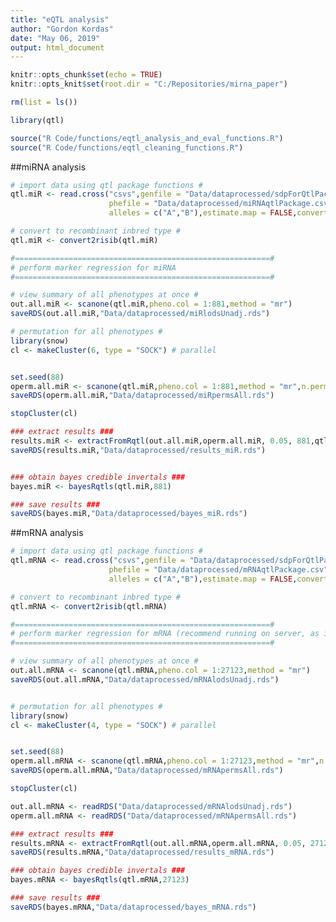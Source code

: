 ---
title: "eQTL analysis"
author: "Gordon Kordas"
date: "May 06, 2019"
output: html_document
---

```{r setup, include=FALSE}
knitr::opts_chunk$set(echo = TRUE)
knitr::opts_knit$set(root.dir = "C:/Repositories/mirna_paper")

rm(list = ls())
```

```{r, source}
library(qtl)

source("R Code/functions/eqtl_analysis_and_eval_functions.R")
source("R Code/functions/eqtl_cleaning_functions.R")
```

##miRNA analysis

```{r, qtl analysis}
# import data using qtl package functions #
qtl.miR <- read.cross("csvs",genfile = "Data/dataprocessed/sdpForQtlPackage.csv",
                      phefile = "Data/dataprocessed/miRNAqtlPackage.csv",na.strings = "NA",genotypes = c("AA","BB"),
                      alleles = c("A","B"),estimate.map = FALSE,convertXdata = TRUE)

# convert to recombinant inbred type #
qtl.miR <- convert2risib(qtl.miR)

#=========================================================#
# perform marker regression for miRNA 
#=========================================================#

# view summary of all phenotypes at once #
out.all.miR <- scanone(qtl.miR,pheno.col = 1:881,method = "mr")
saveRDS(out.all.miR,"Data/dataprocessed/miRlodsUnadj.rds")

# permutation for all phenotypes #
library(snow)
cl <- makeCluster(6, type = "SOCK") # parallel


set.seed(88)
operm.all.miR <- scanone(qtl.miR,pheno.col = 1:881,method = "mr",n.perm = 1000,verbose = TRUE)
saveRDS(operm.all.miR,"Data/dataprocessed/miRpermsAll.rds")

stopCluster(cl)

### extract results ###
results.miR <- extractFromRqtl(out.all.miR,operm.all.miR, 0.05, 881,qtl.miR)
saveRDS(results.miR,"Data/dataprocessed/results_miR.rds")


### obtain bayes credible invertals ###
bayes.miR <- bayesRqtls(qtl.miR,881)

### save results ###
saveRDS(bayes.miR,"Data/dataprocessed/bayes_miR.rds")
```

##mRNA analysis

```{r, qtl analysis}
# import data using qtl package functions #
qtl.mRNA <- read.cross("csvs",genfile = "Data/dataprocessed/sdpForQtlPackage.csv",
                      phefile = "Data/dataprocessed/mRNAqtlPackage.csv",na.strings = "NA",genotypes = c("AA","BB"),
                      alleles = c("A","B"),estimate.map = FALSE,convertXdata = TRUE)

# convert to recombinant inbred type #
qtl.mRNA <- convert2risib(qtl.mRNA)

#=========================================================#
# perform marker regression for mRNA (recommend running on server, as it takes a few days)
#=========================================================#

# view summary of all phenotypes at once #
out.all.mRNA <- scanone(qtl.mRNA,pheno.col = 1:27123,method = "mr")
saveRDS(out.all.mRNA,"Data/dataprocessed/mRNAlodsUnadj.rds")


# permutation for all phenotypes #
library(snow)
cl <- makeCluster(4, type = "SOCK") # parallel


set.seed(88)
operm.all.mRNA <- scanone(qtl.mRNA,pheno.col = 1:27123,method = "mr",n.perm = 1000,verbose = TRUE)
saveRDS(operm.all.mRNA,"Data/dataprocessed/mRNApermsAll.rds")

stopCluster(cl)

out.all.mRNA <- readRDS("Data/dataprocessed/mRNAlodsUnadj.rds")
operm.all.mRNA <- readRDS("Data/dataprocessed/mRNApermsAll.rds")

### extract results ###
results.mRNA <- extractFromRqtl(out.all.mRNA,operm.all.mRNA, 0.05, 27123,qtl.mRNA)
saveRDS(results.mRNA,"Data/dataprocessed/results_mRNA.rds")

### obtain bayes credible invertals ###
bayes.mRNA <- bayesRqtls(qtl.mRNA,27123)

### save results ###
saveRDS(bayes.mRNA,"Data/dataprocessed/bayes_mRNA.rds")
```
